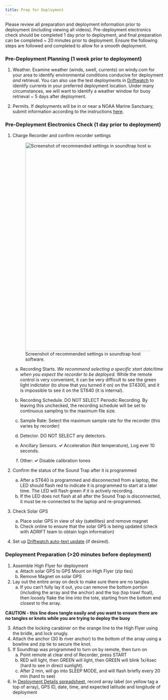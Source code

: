 ```yaml
---
title: Prep for Deployment
---
```


Please review all preparation and deployment information prior to deployment (including viewing all videos). Pre-deployment electronics check should be completed 1 day prior to deployment, and final preparation can be completed \~ 20 minutes prior to deployment. Ensure the following steps are followed and completed to allow for a smooth deployment. 

### Pre-Deployment Planning (1 week prior to deployment)

1.  Weather. Examine weather (winds, swell, currents) on windy.com for your area to identify environmental conditions conducive for deployment *and* retrieval. You can also use the test deployments in [Driftwatch](https://sael-swfsc.github.io/adrift-field-methods/content/Field-Tracking.html) to identify currents in your preferred deployment location. Under many circumstances, we will want to identify a weather window for buoy retrieval \~ 5 days after deployment.

2.  Permits. If deployments will be in or near a NOAA Marine Sanctuary, submit information according to the instructions [here](https://sael-swfsc.github.io/adrift-field-methods/content/Field-Metadata.html).

### Pre-Deployment Electronics Check (1 day prior to deployment)

1.  Charge Recorder and confirm recorder settings

    ![Screenshot of recommended settings in soundtrap host software.](images/soundtrap-host-programming-screenshot.png){width="663"}

    a.  Recording Starts. *We recommend selecting a specific start date/time when you expect the recorder to be deployed.* While the remote control is very convenient, it can be very difficult to see the green light indictator (to show that you turned it on) on the ST4300, and it is impossible to see it on the ST640 (it is internal).

    b.  Recording Schedule. DO NOT SELECT Periodic Recording. By leaving this unchecked, the recording schedule will be set to continuous sampling to the maximum file size.

    c.  Sample Rate: Select the maximum sample rate for the recorder (this varies by recorder)

    d.  Detector. DO NOT SELECT any detectors.

    e.  Ancillary Sensors. **✓** Acceleration (Not temperature), Log ever 10 seconds.

    f.  Other: **✓** Disable calibration tones

2.  Confirm the status of the Sound Trap after it is programmed

    a.  After a ST640 is programmed and disconnected from a laptop, the LED should flash red to indicate it is programmed to start at a later time. The LED will flash green if it is actively recording.
    b.  If the LED does not flash at all after the Sound Trap is disconnected, it must be re-connected to the laptop and re-programmed.

3.  Check Solar GPS

    a.  Place solar GPS in view of sky (satellites) and remove magnet
    b.  Check online to ensure that the solar GPS is being updated (check with ADRIFT team to obtain login information)

4.  Set up [Driftwatch auto-text update](https://sael-swfsc.github.io/adrift-field-methods/content/Field-Tracking.html#driftwatch) (if desired). 

### Deployment Preparation (\>20 minutes before deployment)

1.  Assemble High Flyer for deployment
    a.  Attach solar GPS to GPS Mount on High Flyer (zip ties)
    b.  Remove Magnet on solar GPS
2.  Lay out the entire array on deck to make sure there are no tangles
    a.  If you can't fully lay it out, you can remove the bottom portion (including the array and the anchor) and the top (top trawl float), then loosely flake the line into the tote, starting from the bottom end closest to the array. 

::: callout-note
**CAUTION - this line does tangle easily and you want to ensure there are no tangles or knots while you are trying to deploy the buoy**
:::

3.  Attach the locking carabiner on the orange line to the High Flyer using the bridle, and lock snugly. 
4.  Attach the anchor (30 lb river anchor) to the bottom of the array using a bowline and zip tie to secure the knot.
5.  If Soundtrap was programmed to turn on by remote, then turn on 
    a.  Point remote at clear end of Recorder, press START
    b.  RED will light, then GREEN will light, then GREEN will blink 1x/4sec (hard to see in direct sunlight).
    c.  After 2 min, will go into SLEEP MODE, and will flash briefly every 20 min (hard to see)
6.  In [Deployment Details spreadsheet](https://docs.google.com/spreadsheets/d/10bxlwfVOe1LFfj69B_YddxcA0V14m7codYwgD2YncFk/edit?usp=sharing), record array label (on yellow tag a top of array), GPS ID, date, time, and expected latitude and longitude of deployment
